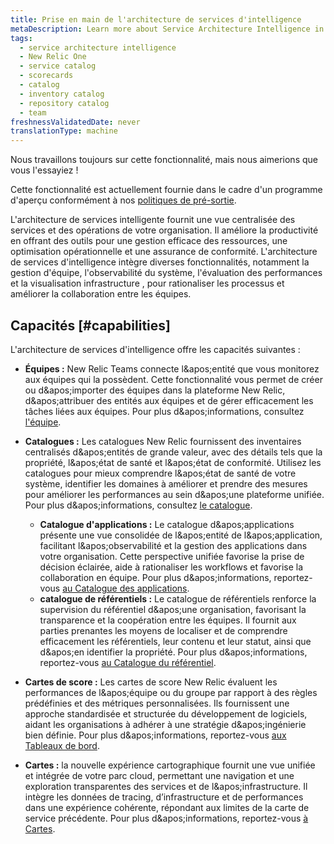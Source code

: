 ```yaml
---
title: Prise en main de l'architecture de services d'intelligence
metaDescription: Learn more about Service Architecture Intelligence in New Relic One.
tags:
  - service architecture intelligence
  - New Relic One
  - service catalog
  - scorecards
  - catalog
  - inventory catalog
  - repository catalog
  - team
freshnessValidatedDate: never
translationType: machine
---
```


<Callout title="Aperçu">
  Nous travaillons toujours sur cette fonctionnalité, mais nous aimerions que vous l&apos;essayiez !

  Cette fonctionnalité est actuellement fournie dans le cadre d&apos;un programme d&apos;aperçu conformément à nos [politiques de pré-sortie](/docs/licenses/license-information/referenced-policies/new-relic-pre-release-policy).
</Callout>

L&apos;architecture de services intelligente fournit une vue centralisée des services et des opérations de votre organisation. Il améliore la productivité en offrant des outils pour une gestion efficace des ressources, une optimisation opérationnelle et une assurance de conformité. L&apos;architecture de services d&apos;intelligence intègre diverses fonctionnalités, notamment la gestion d&apos;équipe, l&apos;observabilité du système, l&apos;évaluation des performances et la visualisation infrastructure , pour rationaliser les processus et améliorer la collaboration entre les équipes.

## Capacités [#capabilities]

L&apos;architecture de services d&apos;intelligence offre les capacités suivantes :

* **Équipes :** New Relic Teams connecte l&amp;apos;entité que vous monitorez aux équipes qui la possèdent. Cette fonctionnalité vous permet de créer ou d&amp;apos;importer des équipes dans la plateforme New Relic, d&amp;apos;attribuer des entités aux équipes et de gérer efficacement les tâches liées aux équipes. Pour plus d&amp;apos;informations, consultez [l&apos;équipe](/docs/service-architecture-intelligence/teams/teams).

* **Catalogues :** Les catalogues New Relic fournissent des inventaires centralisés d&amp;apos;entités de grande valeur, avec des détails tels que la propriété, l&amp;apos;état de santé et l&amp;apos;état de conformité. Utilisez les catalogues pour mieux comprendre l&amp;apos;état de santé de votre système, identifier les domaines à améliorer et prendre des mesures pour améliorer les performances au sein d&amp;apos;une plateforme unifiée. Pour plus d&amp;apos;informations, consultez [le catalogue](/docs/service-architecture-intelligence/catalogs/catalogs).

  * **Catalogue d&apos;applications :** Le catalogue d&amp;apos;applications présente une vue consolidée de l&amp;apos;entité de l&amp;apos;application, facilitant l&amp;apos;observabilité et la gestion des applications dans votre organisation. Cette perspective unifiée favorise la prise de décision éclairée, aide à rationaliser les workflows et favorise la collaboration en équipe. Pour plus d&amp;apos;informations, reportez-vous [au Catalogue des applications](/docs/service-architecture-intelligence/catalogs/applications-catalog).
  * **catalogue de référentiels :** Le catalogue de référentiels renforce la supervision du référentiel d&amp;apos;une organisation, favorisant la transparence et la coopération entre les équipes. Il fournit aux parties prenantes les moyens de localiser et de comprendre efficacement les référentiels, leur contenu et leur statut, ainsi que d&amp;apos;en identifier la propriété. Pour plus d&amp;apos;informations, reportez-vous [au Catalogue du référentiel](/docs/service-architecture-intelligence/catalogs/repositoryCatalog).

* **Cartes de score :** Les cartes de score New Relic évaluent les performances de l&amp;apos;équipe ou du groupe par rapport à des règles prédéfinies et des métriques personnalisées. Ils fournissent une approche standardisée et structurée du développement de logiciels, aidant les organisations à adhérer à une stratégie d&amp;apos;ingénierie bien définie. Pour plus d&amp;apos;informations, reportez-vous [aux Tableaux de bord](/docs/service-architecture-intelligence/scorecards/getting-started).

* **Cartes :** la nouvelle expérience cartographique fournit une vue unifiée et intégrée de votre parc cloud, permettant une navigation et une exploration transparentes des services et de l&amp;apos;infrastructure. Il intègre les données de tracing, d’infrastructure et de performances dans une expérience cohérente, répondant aux limites de la carte de service précédente. Pour plus d&amp;apos;informations, reportez-vous [à Cartes](/docs/service-architecture-intelligence/maps/advanced-maps).
